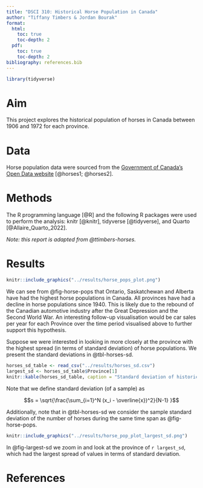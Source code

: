 ```yaml
---
title: "DSCI 310: Historical Horse Population in Canada"
author: "Tiffany Timbers & Jordan Bourak"
format:
  html:
    toc: true
    toc-depth: 2
  pdf:
    toc: true
    toc-depth: 2
bibliography: references.bib
---
```


```r
library(tidyverse)
```

# Aim

This project explores the historical population of horses in Canada between 1906 and 1972 for each province.

# Data

Horse population data were sourced from the [Government of Canada's Open Data website](http://open.canada.ca/en/open-data) [@horses1; @horses2].

# Methods

The R programming language [@R] and the following R packages were used to perform the analysis: knitr [@knitr], tidyverse [@tidyverse], and Quarto [@Allaire_Quarto_2022].

*Note: this report is adapted from @ttimbers-horses.*

# Results

```r
knitr::include_graphics("../results/horse_pops_plot.png")
```

We can see from @fig-horse-pops that Ontario, Saskatchewan and Alberta have had the highest horse populations in Canada. All provinces have had a decline in horse populations since 1940. This is likely due to the rebound of the Canadian automotive industry after the Great Depression and the Second World War. An interesting follow-up visualisation would be car sales per year for each Province over the time period visualised above to further support this hypothesis.

Suppose we were interested in looking in more closely at the province with the highest spread (in terms of standard deviation) of horse populations. We present the standard deviations in @tbl-horses-sd.

```r
horses_sd_table <- read_csv("../results/horses_sd.csv")
largest_sd <- horses_sd_table$Province[1]
knitr::kable(horses_sd_table, caption = "Standard deviation of historical (1906-1972) horse populations for each Canadian province.")
```

Note that we define standard deviation (of a sample) as

$$s = \sqrt{\frac{\sum_{i=1}^N (x_i - \overline{x})^2}{N-1} }$$

Additionally, note that in @tbl-horses-sd we consider the sample standard deviation of the number of horses during the same time span as @fig-horse-pops.

```r
knitr::include_graphics("../results/horse_pop_plot_largest_sd.png")
```

In @fig-largest-sd we zoom in and look at the province of `r largest_sd`, which had the largest spread of values in terms of standard deviation.

# References